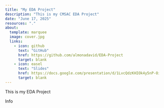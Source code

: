 ```yaml
---
title: "My EDA Project"
description: "This is my CMSAC EDA Project"
date: "June 17, 2025"
resources: "."
about: 
  template: marquee
  image: cover.jpg
  links: 
    - icon: github
      text: "GitHub"
      href: https://github.com/almonadavid/EDA-Project
      target: blank
    - icon: easel
      text: "Slides"
      href: https://docs.google.com/presentation/d/1LvcQdzKHIOk4y5nP-Oi9bviXfs59HVJll91eYXOc3X8/edit?slide=id.g366ba57aa0e_0_0#slide=id.g366ba57aa0e_0_0
      target: blank
---
```


This is my EDA Project

Info
